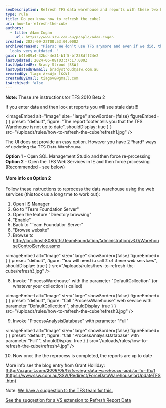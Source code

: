 ```yaml
---
seoDescription: Refresh TFS data warehouse and reports with these two hard ways to update stale data, recommended option includes web services and IIS manager.
type: rule
title: Do you know how to refresh the cube?
uri: how-to-refresh-the-cube
authors:
  - title: Adam Cogan
    url: https://www.ssw.com.au/people/adam-cogan
created: 2021-09-22T00:53:00.000Z
archivedreason: "Piers: We don’t use TFS anymore and even if we did, this rule
  looks very outdated. "
guid: b4fe89a4-32bd-4e31-b1f5-bf238dff24e2
lastUpdated: 2024-06-08T03:27:17.000Z
lastUpdatedBy: Brady Stroud [SSW]
lastUpdatedByEmail: bradystroud@ssw.com.au
createdBy: Tiago Araújo [SSW]
createdByEmail: tiagov8@gmail.com
isArchived: false
---
```


**Note:** These are instructions for TFS 2010 Beta 2

If you enter data and then look at reports you will see stale data!!!


<imageEmbed
  alt="Image"
  size="large"
  showBorder={false}
  figureEmbed={ {
    preset: "default",
    figure: "The report footer tells you that the TFS Warehouse is not up to date",
    shouldDisplay: true
  } }
  src="/uploads/rules/how-to-refresh-the-cube/refresh1.jpg"
/>


The UI does not provide an easy option. However you have 2 \*hard\* ways of updating the TFS Data Warehouse.

**Option 1** - Open SQL Management Studio and then force re-processing\
**Option 2** - Open the TFS Web Services in IE and then force processing (Recommended - see below)

#### More info on Option 2

Follow these instructions to reprocess the data warehouse using the web services (this took us a long time to work out):

1. Open IIS Manager
2. Go to "Team Foundation Server"
3. Open the feature "Directory browsing"
4. "Enable"
5. Back to "Team Foundation Server"
6. "Browse website"
7. Browse to [http://localhost:8080/tfs/TeamFoundation/Administration/v3.0/WarehouseControlService.asmx](http://localhost:8080/tfs/TeamFoundation/Administration/v3.0/WarehouseControlService.asmx)

   
<imageEmbed
  alt="Image"
  size="large"
  showBorder={false}
  figureEmbed={ {
    preset: "default",
    figure: "You will need to call 2 of these web services",
    shouldDisplay: true
  } }
  src="/uploads/rules/how-to-refresh-the-cube/refresh2.jpg"
/>


8. Invoke "ProcessWarehouse" with the parameter "DefaultCollection" (or whatever your collection is called)

   
<imageEmbed
  alt="Image"
  size="large"
  showBorder={false}
  figureEmbed={ {
    preset: "default",
    figure: "Call \"ProcessWarehouse\" web service with parameter \"DefaultCollection\"",
    shouldDisplay: true
  } }
  src="/uploads/rules/how-to-refresh-the-cube/refresh3.jpg"
/>


9. Invoke "ProcessAnalysisDatabase" with parameter "Full"

   
<imageEmbed
  alt="Image"
  size="large"
  showBorder={false}
  figureEmbed={ {
    preset: "default",
    figure: "Call \"ProcessAnalysisDatabase\" with parameter \"Full\"",
    shouldDisplay: true
  } }
  src="/uploads/rules/how-to-refresh-the-cube/refresh4.jpg"
/>


10. Now once the the reprocess is completed, the reports are up to date

More info see the blog entry from Grant Holliday:[http://ozgrant.com/2006/05/15/forcing-data-warehouse-update-for-tfs/](https://www.ssw.com.au/SSW/Redirect/ForceDataWarehouseforUpdateTFS.htm)

Note: [We have a suggestion to the TFS team for this.](https://www.ssw.com.au/ssw/Standards/BetterSoftwareSuggestions/TeamFoundationServer.aspx%22%20%5Cl%20%22RefreshTFSCube)

[See the suggestion for a VS extension to Refresh Report Data](https://www.ssw.com.au/ssw/Standards/BetterSoftwareSuggestions/TeamFoundationServer.aspx%22%20%5Cl%20%22RefreshData)
